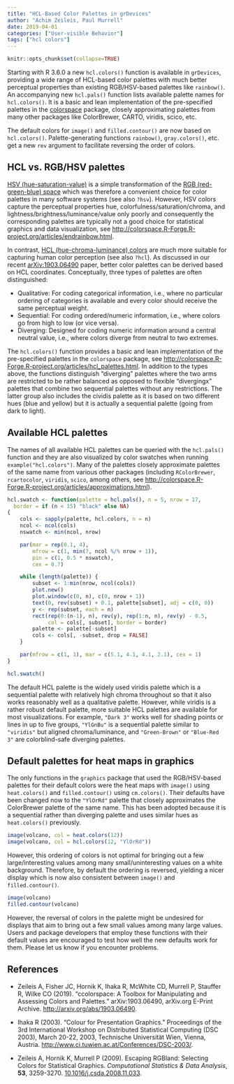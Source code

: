 ---
title: "HCL-Based Color Palettes in grDevices"
author: "Achim Zeileis, Paul Murrell"
date: 2019-04-01
categories: ["User-visible Behavior"]
tags: ["hcl colors"]
---

```{r global_options, include=FALSE}
knitr::opts_chunk$set(collapse=TRUE)
```

Starting with R 3.6.0 a new `hcl.colors()` function is available in `grDevices`,
providing a wide range of HCL-based color palettes with much better perceptual
properties than existing RGB/HSV-based palettes like `rainbow()`. An
accompanying new `hcl.pals()` function lists available palette names for
`hcl.colors()`. It is a basic and lean implementation of the pre-specified
palettes in the [colorspace](https://CRAN.R-project.org/package=colorspace)
package, closely approximating palettes from many other packages like
ColorBrewer, CARTO, viridis, scico, etc.

The default colors for `image()` and `filled.contour()` are now based on
`hcl.colors()`. Palette-generating functions `rainbow()`, `gray.colors()`, etc.
get a new `rev` argument to facilitate reversing the order of colors.


## HCL vs. RGB/HSV palettes

[HSV (hue-saturation-value)](https://en.wikipedia.org/wiki/HSL_and_HSV)
is a simple transformation of the
[RGB (red-green-blue) space](https://en.wikipedia.org/wiki/RGB_color_space)
which was therefore a convenient choice for color palettes in many software
systems (see also `?hsv`). However, HSV colors capture the perceptual
properties hue, colorfulness/saturation/chroma, and
lightness/brightness/luminance/value only poorly and consequently
the corresponding palettes are typically not a good choice for statistical
graphics and data visualization, see
<http://colorspace.R-Forge.R-project.org/articles/endrainbow.html>.

In contrast,
[HCL (hue-chroma-luminance) colors](https://en.wikipedia.org/wiki/HCL_color_space)
are much more suitable for capturing human color perception (see also `?hcl`).
As discussed in our recent [arXiv:1903.06490](https://arxiv.org/abs/1903.06490)
paper, better color palettes can be derived based on HCL coordinates.
Conceptually, three types of palettes are often distinguished:

* Qualitative: For coding categorical information, i.e., where no
  particular ordering of categories is available and every color should
    receive the same perceptual weight.
* Sequential: For coding ordered/numeric information, i.e., where colors
  go from high to low (or vice versa).
* Diverging: Designed for coding numeric information around a central
  neutral value, i.e., where colors diverge from neutral to two extremes.

The `hcl.colors()` function provides a basic and lean implementation of
the pre-specified palettes in the `colorspace` package, see
<http://colorspace.R-Forge.R-project.org/articles/hcl_palettes.html>. 
In addition to the types above, the functions distinguish "diverging" palettes
where the two arms are restricted to be rather balanced as opposed to flexible
"divergingx" palettes that combine two sequential palettes without any
restrictions. The latter group also includes the cividis palette as it is based
on two different hues (blue and yellow) but it is actually a sequential palette
(going from dark to light).

## Available HCL palettes

The names of all available HCL palettes can be queried with the `hcl.pals()`
function and they are also visualized by color swatches when running
`example("hcl.colors")`. Many of the palettes closely approximate palettes of
the same name from various other packages (including `RColorBrewer`,
`rcartocolor`, `viridis`, `scico`, among others, see
<http://colorspace.R-Forge.R-project.org/articles/approximations.html>). 

```{r swatch-fun, echo=FALSE}
hcl.swatch <- function(palette = hcl.pals(), n = 5, nrow = 17,
  border = if (n < 15) "black" else NA)
{
    cols <- sapply(palette, hcl.colors, n = n)
    ncol <- ncol(cols)
    nswatch <- min(ncol, nrow)

    par(mar = rep(0.1, 4),
        mfrow = c(1, min(7, ncol %/% nrow + 1)),
        pin = c(1, 0.5 * nswatch),
        cex = 0.7)

    while (length(palette)) {
        subset <- 1:min(nrow, ncol(cols))
        plot.new()
        plot.window(c(0, n), c(0, nrow + 1))
        text(0, rev(subset) + 0.1, palette[subset], adj = c(0, 0))
        y <- rep(subset, each = n)
        rect(rep(0:(n-1), n), rev(y), rep(1:n, n), rev(y) - 0.5,
             col = cols[, subset], border = border)
        palette <- palette[-subset]
        cols <- cols[, -subset, drop = FALSE]
    }

    par(mfrow = c(1, 1), mar = c(5.1, 4.1, 4.1, 2.1), cex = 1)
}
```

```{r swatch-plot, echo=FALSE, fig.height=9, fig.width=9.8, out.width="100%", dev="svg"}
hcl.swatch()
```

The default HCL palette is the widely used viridis palette which is a sequential
palette with relatively high chroma throughout so that it also works reasonably
well as a qualitative palette. However, while viridis is a rather robust default
palette, more suitable HCL palettes are available for most visualizations. For
example, `"Dark 3"` works well for shading points or lines in up to five groups,
`"YlGnBu"` is a sequential palette similar to `"viridis"` but aligned
chroma/luminance, and `"Green-Brown"` or `"Blue-Red 3"` are colorblind-safe
diverging palettes.

## Default palettes for heat maps in graphics

The only functions in the `graphics` package that used the RGB/HSV-based palettes
for their default colors were the heat maps with `image()` using `heat.colors()`
and `filled.contour()` using `cm.colors()`. Their defaults have been changed
now to the `"YlOrRd"` palette that closely approximates the ColorBrewer palette
of the same name. This has been adopted because it is a sequential rather than
diverging palette and uses similar hues as `heat.colors()` previously.

```{r image-heat, fig.show="hold", fig.height=5, fig.width=6, out.width="49%", dpi=72}
image(volcano, col = heat.colors(12))
image(volcano, col = hcl.colors(12, "YlOrRd"))
```

However, this ordering of colors is not optimal for bringing out a few
large/interesting values among many small/uninteresting values on a white
background. Therefore, by default the ordering is reversed, yielding a nicer
display which is now also consistent between `image()` and `filled.contour()`.

```{r image-contour, fig.show="hold", fig.height=5, fig.width=6, out.width="49%", dpi=72}
image(volcano)
filled.contour(volcano)
```

However, the reversal of colors in the palette might be undesired for displays
that aim to bring out a few small values among many large values. Users and
package developers that employ these functions with their default values are
encouraged to test how well the new defaults work for them. Please let us know
if you encounter problems.


## References

* Zeileis A, Fisher JC, Hornik K, Ihaka R, McWhite CD, Murrell P, Stauffer R, Wilke CO (2019).
  "ccolorspace: A Toolbox for Manipulating and Assessing Colors and Palettes."
  arXiv:1903.06490, arXiv.org E-Print Archive.
  <http://arxiv.org/abs/1903.06490>.

* Ihaka R (2003).
  "Colour for Presentation Graphics."
  Proceedings of the 3rd International Workshop on Distributed Statistical Computing (DSC 2003),
  March 20-22, 2003, Technische Universität Wien, Vienna, Austria.
  <http://www.ci.tuwien.ac.at/Conferences/DSC-2003/>.

* Zeileis A, Hornik K, Murrell P (2009).
  Escaping RGBland: Selecting Colors for Statistical Graphics.
  _Computational Statistics & Data Analysis_, **53**, 3259-3270.
  [10.1016/j.csda.2008.11.033](https://doi.org/10.1016/j.csda.2008.11.033).

